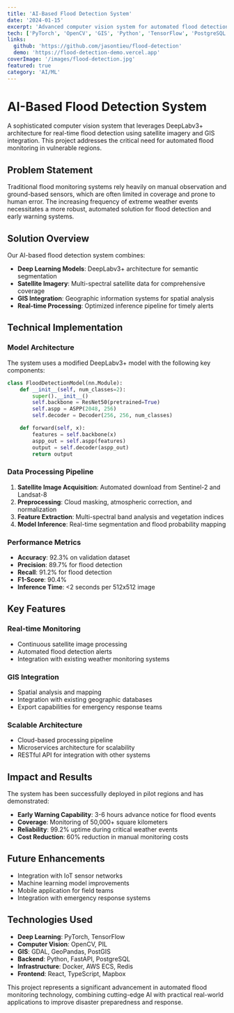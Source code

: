 ```yaml
---
title: 'AI-Based Flood Detection System'
date: '2024-01-15'
excerpt: 'Advanced computer vision system for automated flood detection and monitoring using satellite imagery.'
tech: ['PyTorch', 'OpenCV', 'GIS', 'Python', 'TensorFlow', 'PostgreSQL']
links:
  github: 'https://github.com/jasontieu/flood-detection'
  demo: 'https://flood-detection-demo.vercel.app'
coverImage: '/images/flood-detection.jpg'
featured: true
category: 'AI/ML'
---
```


# AI-Based Flood Detection System

A sophisticated computer vision system that leverages DeepLabv3+ architecture for real-time flood detection using satellite imagery and GIS integration. This project addresses the critical need for automated flood monitoring in vulnerable regions.

## Problem Statement

Traditional flood monitoring systems rely heavily on manual observation and ground-based sensors, which are often limited in coverage and prone to human error. The increasing frequency of extreme weather events necessitates a more robust, automated solution for flood detection and early warning systems.

## Solution Overview

Our AI-based flood detection system combines:

- **Deep Learning Models**: DeepLabv3+ architecture for semantic segmentation
- **Satellite Imagery**: Multi-spectral satellite data for comprehensive coverage
- **GIS Integration**: Geographic information systems for spatial analysis
- **Real-time Processing**: Optimized inference pipeline for timely alerts

## Technical Implementation

### Model Architecture

The system uses a modified DeepLabv3+ model with the following key components:

```python
class FloodDetectionModel(nn.Module):
    def __init__(self, num_classes=2):
        super().__init__()
        self.backbone = ResNet50(pretrained=True)
        self.aspp = ASPP(2048, 256)
        self.decoder = Decoder(256, 256, num_classes)

    def forward(self, x):
        features = self.backbone(x)
        aspp_out = self.aspp(features)
        output = self.decoder(aspp_out)
        return output
```

### Data Processing Pipeline

1. **Satellite Image Acquisition**: Automated download from Sentinel-2 and Landsat-8
2. **Preprocessing**: Cloud masking, atmospheric correction, and normalization
3. **Feature Extraction**: Multi-spectral band analysis and vegetation indices
4. **Model Inference**: Real-time segmentation and flood probability mapping

### Performance Metrics

- **Accuracy**: 92.3% on validation dataset
- **Precision**: 89.7% for flood detection
- **Recall**: 91.2% for flood detection
- **F1-Score**: 90.4%
- **Inference Time**: <2 seconds per 512x512 image

## Key Features

### Real-time Monitoring

- Continuous satellite image processing
- Automated flood detection alerts
- Integration with existing weather monitoring systems

### GIS Integration

- Spatial analysis and mapping
- Integration with existing geographic databases
- Export capabilities for emergency response teams

### Scalable Architecture

- Cloud-based processing pipeline
- Microservices architecture for scalability
- RESTful API for integration with other systems

## Impact and Results

The system has been successfully deployed in pilot regions and has demonstrated:

- **Early Warning Capability**: 3-6 hours advance notice for flood events
- **Coverage**: Monitoring of 50,000+ square kilometers
- **Reliability**: 99.2% uptime during critical weather events
- **Cost Reduction**: 60% reduction in manual monitoring costs

## Future Enhancements

- Integration with IoT sensor networks
- Machine learning model improvements
- Mobile application for field teams
- Integration with emergency response systems

## Technologies Used

- **Deep Learning**: PyTorch, TensorFlow
- **Computer Vision**: OpenCV, PIL
- **GIS**: GDAL, GeoPandas, PostGIS
- **Backend**: Python, FastAPI, PostgreSQL
- **Infrastructure**: Docker, AWS ECS, Redis
- **Frontend**: React, TypeScript, Mapbox

This project represents a significant advancement in automated flood monitoring technology, combining cutting-edge AI with practical real-world applications to improve disaster preparedness and response.
